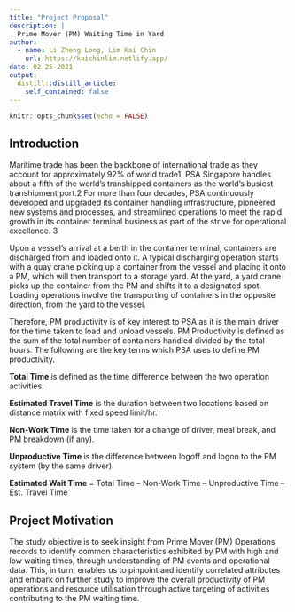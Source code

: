```yaml
---
title: "Project Proposal"
description: |
  Prime Mover (PM) Waiting Time in Yard 
author:
  - name: Li Zheng Long, Lim Kai Chin 
    url: https://kaichinlim.netlify.app/
date: 02-25-2021
output:
  distill::distill_article:
    self_contained: false
---
```



```r
knitr::opts_chunk$set(echo = FALSE)
```


## Introduction 


Maritime trade has been the backbone of international trade as they account for approximately 92% of world trade1. PSA Singapore handles about a fifth of the world’s transhipped containers as the world’s busiest transhipment port.2 For more than four decades, PSA continuously developed and upgraded its container handling infrastructure, pioneered new systems and processes, and streamlined operations to meet the rapid growth in its container terminal business as part of the strive for operational excellence. 3 

Upon a vessel’s arrival at a berth in the container terminal, containers are discharged from and loaded onto it. A typical discharging operation starts with a quay crane picking up a container from the vessel and placing it onto a PM, which will then transport to a storage yard. At the yard, a yard crane picks up the container from the PM and shifts it to a designated spot. Loading operations involve the transporting of containers in the opposite direction, from the yard to the vessel.

Therefore, PM productivity is of key interest to PSA as it is the main driver for the time taken to load and unload vessels. PM Productivity is defined as the sum of the total number of containers handled divided by the total hours. The following are the key terms which PSA uses to define PM productivity.  

**Total Time** is defined as the time difference between the two operation activities.  

**Estimated Travel Time** is the duration between two locations based on distance matrix with fixed speed limit/hr. 

**Non-Work Time** is the time taken for a change of driver, meal break, and PM breakdown (if any). 

**Unproductive Time** is the difference between logoff and logon to the PM system (by the same driver). 

**Estimated Wait Time** = Total Time – Non-Work Time – Unproductive Time – Est. Travel Time 



## Project Motivation

The study objective is to seek insight from Prime Mover (PM) Operations records to identify common characteristics exhibited by PM with high and low waiting times, through understanding of PM events and operational data. This, in turn, enables us to pinpoint and identify correlated attributes and embark on further study to improve the overall productivity of PM operations and resource utilisation through active targeting of activities contributing to the PM waiting time.  


